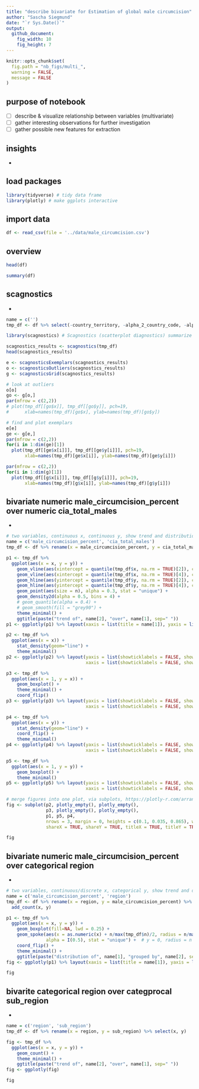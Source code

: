 ```yaml
---
title: "describe bivariate for Estimation of global male circumcision"
author: "Sascha Siegmund"
date: "`r Sys.Date()`"
output: 
  github_document:
    fig_width: 10
    fig_height: 7
---
```


```r
knitr::opts_chunk$set(
  fig.path = "nb_figs/multi_",
  warning = FALSE,
  message = FALSE
)
```



## purpose of notebook

  - [ ] describe & visualize relationship between variables (multivariate)
  - [ ] gather interesting observations for further investigation
  - [ ] gather possible new features for extraction
  
  
## insights 

  - 


## load packages

```r
library(tidyverse) # tidy data frame
library(plotly) # make ggplots interactive
```


## import data

```r
df <- read_csv(file = '../data/male_circumcision.csv')
```


## overview

```r
head(df)
```
```r
summary(df)
```


## scagnostics

- 

```r
name = c('')
tmp_df <- df %>% select(-country_territory, -alpha_2_country_code, -alpha_3_country_code, -intermediate_region, -total_males_circumcized, -basis) %>% na.omit()

library(scagnostics) # Scagnostics (scatterplot diagnostics) summarize potentially interesting patterns in 2d scatterplots.

scagnostics_results <- scagnostics(tmp_df)
head(scagnostics_results)

e <- scagnosticsExemplars(scagnostics_results)
o <- scagnosticsOutliers(scagnostics_results)
g <- scagnosticsGrid(scagnostics_results)

# look at outliers
o[o]
go <- g[o,]
par(mfrow = c(2,2))
# plot(tmp_df[[go$x]], tmp_df[[go$y]], pch=19, 
#      xlab=names(tmp_df)[go$x], ylab=names(tmp_df)[go$y])

# find and plot exemplars
e[e]
ge <- g[e,]
par(mfrow = c(2,2))
for(i in 1:dim(ge)[1])
  plot(tmp_df[[ge$x[i]]], tmp_df[[ge$y[i]]], pch=19,
       xlab=names(tmp_df)[ge$x[i]], ylab=names(tmp_df)[ge$y[i]])

par(mfrow = c(2,2))
for(i in 1:dim(g)[1])
  plot(tmp_df[[g$x[i]]], tmp_df[[g$y[i]]], pch=19,
       xlab=names(tmp_df)[g$x[i]], ylab=names(tmp_df)[g$y[i]])
```


## bivariate numeric male_circumcision_percent over numeric cia_total_males

- 

```r
# two variables, continuous x, continuous y, show trend and distribution
name = c('male_circumcision_percent', 'cia_total_males')
tmp_df <- df %>% rename(x = male_circumcision_percent, y = cia_total_males) %>% select(x, y) %>% add_count(x, y)

p1 <- tmp_df %>%
  ggplot(aes(x = x, y = y)) +
    geom_vline(aes(xintercept = quantile(tmp_df$x, na.rm = TRUE)[2]), color = 'blue', alpha = 0.25) + 
    geom_vline(aes(xintercept = quantile(tmp_df$x, na.rm = TRUE)[4]), color = 'blue', alpha = 0.25) +
    geom_hline(aes(yintercept = quantile(tmp_df$y, na.rm = TRUE)[2]), color = 'blue', alpha = 0.25) + 
    geom_hline(aes(yintercept = quantile(tmp_df$y, na.rm = TRUE)[4]), color = 'blue', alpha = 0.25) +
    geom_point(aes(size = n), alpha = 0.3, stat = "unique") + 
    geom_density2d(alpha = 0.5, bins = 4) +
    # geom_quantile(alpha = 0.4) +
    # geom_smooth(fill = "grey90") +
    theme_minimal() +
    ggtitle(paste("trend of", name[2], "over", name[1], sep=" "))
p1 <- ggplotly(p1) %>% layout(xaxis = list(title = name[1]), yaxis = list(title = name[2]))

p2 <- tmp_df %>%
  ggplot(aes(x = x)) +
    stat_density(geom="line") + 
    theme_minimal()
p2 <- ggplotly(p2) %>% layout(yaxis = list(showticklabels = FALSE, showgrid = FALSE, title = ''), 
                              xaxis = list(showticklabels = FALSE, showgrid = FALSE, title = ''))

p3 <- tmp_df %>%
  ggplot(aes(x = 1, y = x)) +
    geom_boxplot() +
    theme_minimal() +
    coord_flip() 
p3 <- ggplotly(p3) %>% layout(yaxis = list(showticklabels = FALSE, showgrid = FALSE, title = ''), 
                              xaxis = list(showticklabels = FALSE, showgrid = FALSE, title = ''))

p4 <- tmp_df %>%
  ggplot(aes(x = y)) +
    stat_density(geom="line") + 
    coord_flip() +
    theme_minimal()
p4 <- ggplotly(p4) %>% layout(yaxis = list(showticklabels = FALSE, showgrid = FALSE, title = ''), 
                              xaxis = list(showticklabels = FALSE, showgrid = FALSE, title = ''))

p5 <- tmp_df %>%
  ggplot(aes(x = 1, y = y)) +
    geom_boxplot() +
    theme_minimal() 
p5 <- ggplotly(p5) %>% layout(yaxis = list(showticklabels = FALSE, showgrid = FALSE, title = ''), 
                              xaxis = list(showticklabels = FALSE, showgrid = FALSE, title = ''))

# merge figures into one plot, via subplots, https://plotly-r.com/arranging-views.html
fig <- subplot(p2, plotly_empty(), plotly_empty(),
               p3, plotly_empty(), plotly_empty(),
               p1, p5, p4, 
               nrows = 3, margin = 0, heights = c(0.1, 0.035, 0.865), widths = c(0.92, 0.02, 0.06), 
               shareX = TRUE, shareY = TRUE, titleX = TRUE, titleY = TRUE) %>% layout()

fig
```


## bivariate numeric male_circumcision_percent over categorical region

- 

```r
# two variables, continuous/discrete x, categorical y, show trend and distribution
name = c('male_circumcision_percent', 'region')
tmp_df <- df %>% rename(x = region, y = male_circumcision_percent) %>% select(x, y) %>% mutate(x = fct_infreq(x)) %>% 
  add_count(x, y)

p1 <- tmp_df %>%
  ggplot(aes(x = x, y = y)) +
    geom_boxplot(fill=NA, lwd = 0.25) +
    geom_spoke(aes(x = as.numeric(x) + n/max(tmp_df$n)/2, radius = n/max(tmp_df$n), angle = pi, color = x),
               alpha = I(0.5), stat = "unique") +  # y = 0, radius = n for one-sided spoke plot
    coord_flip() +
    theme_minimal() +
    ggtitle(paste("distribution of", name[1], "grouped by", name[2], sep=" ")) 
fig <- ggplotly(p1) %>% layout(xaxis = list(title = name[1]), yaxis = list(title = name[2]))

fig
```



## bivarite categorical region over categprocal sub_region

-

```r
name = c('region', 'sub_region')
tmp_df <- df %>% rename(x = region, y = sub_region) %>% select(x, y) 

fig <- tmp_df %>%
  ggplot(aes(x = x, y = y)) +
    geom_count() +
    theme_minimal() +
    ggtitle(paste("trend of", name[2], "over", name[1], sep=" "))
fig <- ggplotly(fig)

fig
```













